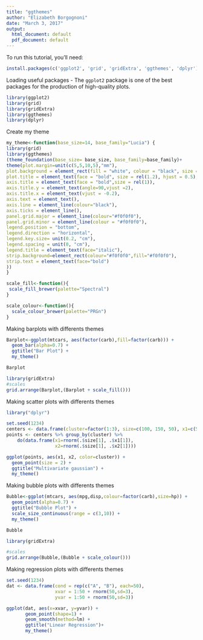 ```yaml
---
title: "ggthemes"
author: "Elizabeth Borgognoni"
date: "March 3, 2017"
output:
  html_document: default
  pdf_document: default
---
```


To run this tutorial, you'll need:

```r
install.packages(c('ggplot2', 'grid', 'gridExtra', 'ggthemes', 'dplyr'))
```

Loading useful packages
- The `ggplot2` package is one of the best packages for the production of high-quality plots.
```r
library(ggplot2)
library(grid)
library(gridExtra)
library(ggthemes)
library(dplyr)
```


Create my theme
```r
my_theme<-function(base_size=14, base_family="Lucia") {
library(grid)
library(ggthemes)
(theme_foundation(base_size= base_size, base_family=base_family)+ 
theme(plot.margin=unit(c(5,5,10,5),"mm"),
plot.background = element_rect(fill = "white", colour = "black", size = 1),
plot.title = element_text(face = "bold", size = rel(1.2), hjust = 0.5),
axis.title = element_text(face = "bold",size = rel(1)),
axis.title.y = element_text(angle=90,vjust =2),
axis.title.x = element_text(vjust = -0.2),
axis.text = element_text(), 
axis.line = element_line(colour="black"),
axis.ticks = element_line(),
panel.grid.major = element_line(colour="#f0f0f0"),
panel.grid.minor = element_line(colour = "#f0f0f0"),
legend.position = "bottom",
legend.direction = "horizontal",
legend.key.size= unit(0.2, "cm"),
legend.spacing = unit(0, "cm"),
legend.title = element_text(face="italic"),
strip.background=element_rect(colour="#f0f0f0",fill="#f0f0f0"),
strip.text = element_text(face="bold")
))
}

scale_fill<-function(){
 scale_fill_brewer(palette="Spectral")
}  

scale_colour<-function(){
  scale_colour_brewer(palette="PRGn")
}

```


Making barplots with differents themes
```r
Barplot<-ggplot(mtcars, aes(factor(carb),fill=factor(carb))) +
  geom_bar(alpha=0.7) + 
  ggtitle("Bar Plot") + 
  my_theme()

Barplot

library(gridExtra)
#scales
grid.arrange(Barplot,(Barplot + scale_fill()))

```

Making scatter plots with differents themes
```r
library("dplyr")

set.seed(1234)
centers <- data.frame(cluster=factor(1:3), size=c(100, 150, 50), x1=c(5, 0, -3), x2=c(-1, 1, -2))
points <- centers %>% group_by(cluster) %>%
    do(data.frame(x1=rnorm(.$size[1], .$x1[1]),
                  x2=rnorm(.$size[1], .$x2[1])))

ggplot(points, aes(x1, x2, color=cluster)) + 
  geom_point(size = 2) + 
  ggtitle("Multivariate gaussian") + 
  my_theme()
```

Making bubble plots with differents themes
```r
Bubble<-ggplot(mtcars, aes(mpg,disp,colour=factor(carb),size=hp)) + 
  geom_point(alpha=0.7) + 
  ggtitle("Bubble Plot") + 
  scale_size_continuous(range = c(3,10)) + 
  my_theme()

Bubble

library(gridExtra)

#scales
grid.arrange(Bubble,(Bubble + scale_colour()))

```

Making regression plots with differents themes 
```r
set.seed(1234)
dat <- data.frame(cond = rep(c("A", "B"), each=50),
                  xvar = 1:50 + rnorm(50,sd=3),
                  yvar = 1:50 + rnorm(50,sd=3))

ggplot(dat, aes(x=xvar, y=yvar)) +
       geom_point(shape=1) +   
       geom_smooth(method=lm) +
       ggtitle("Linear Regression")+
       my_theme()

```


